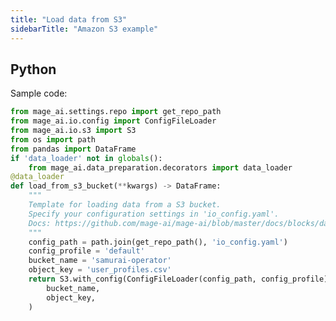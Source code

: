 ```yaml
---
title: "Load data from S3"
sidebarTitle: "Amazon S3 example"
---
```


## Python

Sample code:

```python
from mage_ai.settings.repo import get_repo_path
from mage_ai.io.config import ConfigFileLoader
from mage_ai.io.s3 import S3
from os import path
from pandas import DataFrame
if 'data_loader' not in globals():
    from mage_ai.data_preparation.decorators import data_loader
@data_loader
def load_from_s3_bucket(**kwargs) -> DataFrame:
    """
    Template for loading data from a S3 bucket.
    Specify your configuration settings in 'io_config.yaml'.
    Docs: https://github.com/mage-ai/mage-ai/blob/master/docs/blocks/data_loading.md#s3
    """
    config_path = path.join(get_repo_path(), 'io_config.yaml')
    config_profile = 'default'
    bucket_name = 'samurai-operator'
    object_key = 'user_profiles.csv'
    return S3.with_config(ConfigFileLoader(config_path, config_profile)).load(
        bucket_name,
        object_key,
    )
```
